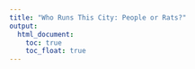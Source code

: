 ```yaml
---
title: "Who Runs This City: People or Rats?"
output: 
  html_document:
    toc: true
    toc_float: true
---
```




